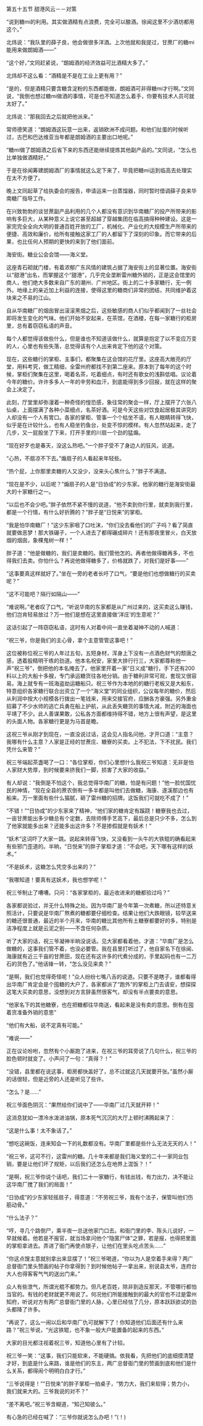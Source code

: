 

第五十五节 甜港风云－－对策

“说到糖mi的利用。其实做酒精有点浪费，完全可以酿酒。徐闻这里不少酒坊都用这个。”

北炜说：“我队里的薛子良，他会做很多洋酒。上次他就和我提过，甘蔗厂的糖mi能用来做朗姆酒――”

“这个好，”文同赶紧说，“朗姆酒的经济效益可比酒精大多了。”

北炜却不这么看：“酒精是不是在工业上更有用？”

“是的，但是酒精只要含糖含淀粉的东西都能做，朗姆酒可非得糖mi才行啊。”文同说，“我倒也想过糖mi做酒的事情，可是也不知道怎么着手，你要有技术人员可就太好了。”

北炜说：“那我回去之后就把他派来。”

常师德笑道：“朗姆酒这玩意一出来，返销欧洲不成问题。和他们扯蛋的时候听过，古巴和巴达维亚当年都是朗姆酒的主要出口地呢。”

“糖mi做了朗姆酒之后省下来的东西还能继续提炼其他副产品的。”文同说，“怎么也比单独做酒精好。”

于是在徐闻筹建朗姆酒厂的事情就这么定下来了，毕竟把糖mi运到临高去处理实在太不方便了。

晚上文同起草了给执委会的报告，申请运来一台蒸馏器，同时暂时借调薛子良来华南糖厂指导工作。

在兴致勃勃的谈甘蔗副产品利用的几个人都没有意识到华南糖厂的投产所带来的影响有多巨大，从某种意义上说它甚至超越了穿越集团在临高搞得种种建设。这是一家完完全全向大明的普通百姓开放的工厂，机械化、产业化的大规模生产所带来的便捷、高效和廉价，给所有接触这家工厂的人都留下了深刻的印象。而它带来的后果，也比任何人预期的更快的来到了他们面前。

海安街。糖业公会会馆――海义堂。

这座青石砌就门楼，有着浓郁广东风情的建筑占据了海安街上的显著位置。海安街以“甜港”出名，而掌握这个“甜港”，几乎完全垄断雷州糖外销的，正是这会馆里的商人，他们绝大多数来自广东的潮州、广州地区。街上的二十多家糖行，无一例外。地缘上的亲近加上利益的连接，使得这里的糖商们非常的团结，共同维护着这块来之不易的江山。

自从华南糖厂的烟囱冒出滚滚黑烟之后，这些敏感的商人们似乎都闻到了一丝社会即将发生变化的气味。他们开始不安起来，在茶馆，在酒楼，在每一家糖行的柜房里，总有着窃窃私语的声音。

每个人都觉得该做些什么，但是谁也不知道该做什么，就算是抱定了以不变应万变的人，心里也有些失落，总觉得该有个人出来肯定下他的这个对策。

现在，这些糖行的掌柜、主事们，都聚集在这会馆的花厅里。这座高大敞亮的厅堂，用料考究，做工精细，全雷州府都找不到第二座来。原本到了每年的这个时候，掌柜们聚集在这里，喝着名茶，吃着细点，有时还有歌女的浅斟低唱。议论着今年的糖价。许许多多人一年的辛劳和血汗，到底能得到多少回报，就在这样的聚会上决定了。

此刻，厅堂里却弥漫着一种奇怪的惶恐感，象往常的聚会一样，厅上摆开了六张八仙桌，上面摆满了各种小菜细点，名茶好酒。可是今天这些对饮食起居极其讲究的人却没有一个人有胃口。各家的掌柜、管事一个个枯坐不语，有人眼睛转得飞快，似乎是在计较什么，也有人稳坐钓鱼台，处变不惊的模样。有人忽然站起来，走了几步，又一屁股坐了下来，打开手里的川扇一个劲的猛煽。

“现在好歹也是春天，没这么热吧。”一个胖子受不了身边人的狂风，说道。

“心热，不扇凉不下去。”煽扇子的人看起来年轻些。

“热个屁，上你那里卖糖的人又没少，没来头心焦什么？”胖子不满道。

“现在是不少，以后呢？”煽扇子的人是“日协成”的少东家。他家的糖行是海安街最大的十家糖行之一。

“以后也不会少吧。”胖子依然不紧不慢的说道，“他不卖到你行里，就卖到我行里，都是一个行情，有什么好折腾的？”胖子是“日悦来”的掌柜。

“我是怕华南糖厂！”这少东家咽了口吐沫，“你们没去看他们的厂子吗？看了简直就要做恶梦！那大铁碾子，一个人进去了都得碾成碎片！还有那夜里冒火，白天放烟的烟囱，象棵鬼树一样！”

胖子道：“他是做糖的，我们是卖糖的。我们管他怎的。再者他做得糖再多，不也得我们去卖。你怕什么？再说他做得糖多了，价格就跌了，对我们是好事――”

“这事要真这样就好了。”坐在一旁的老者长吁了口气，“要是他们也想做糖行的买卖呢？”

“这不可能吧？隔行如隔山――”

“难说啊。”老者叹了口气，“听说华南的东家都是从广州过来的，这买卖这么赚钱，他们岂肯轻易放过？万一他们是想在这里直接做‘洋庄’的生意呢？”

这话引起了一阵窃窃私语，这时有人对着中间一直坐着凝神不动的人喊道：

“祝三爷，你是我们的主心骨，拿个主意管管这事吧！”

这位被称位祝三爷的人年过五旬，五短身材，浑身上下没有一点酒色财气的颓唐之感，透着股精明干练的劲道。他本名祝安，家里大排行行三，大家都尊称他一声“祝三爷”，倒把他的本名掩去了。他家里开着一家“日义成”糖行，手下还有200料以上的大船十多艘，专门承运糖货往各地分销。由于糖利非常可观，套现又很容易。海上就专有一班海盗劫运糖船只。祝三爷作为本地的的糖行老板又是大船东，特意组织各家糖行联合出资立了一个“海义堂”的同业组织，公议每年的糖价，然后从利润中按大小规模各行拨出一笔钱来，用来交接官府，应酬各方豪强。另外重金招募了不少水师的逃亡兵勇在船上护航，从此丢失糖货的事情大减，附近的海面也平靖了不少。此人善谋果敢，公私各方面都维持得不错，地方上很有声望，是这里的头面人物。各家糖行更是为马首是瞻。

这祝三爷从刚才到现在，一直没说过话，这会见人指名问他，才开口道：“主意？我哪有什么主意？人家是正经的甘蔗庄、糖寮的买卖。上不犯法，下不扰民。我们凭什么来管？”

祝三爷端起茶盏喝了一口：“各位掌柜，你们心里想什么我祝三爷知道：无非是怕人家财大势厚，到时候要来挤我们一脚，损害了大家的收益。”

有人却说：“我倒是不怕这个，我总觉得华南厂的糖，怕是有问题！”他一脸忧国忧民的神情，“现在全县的蔗农倒有一多半都是叫他们去做糖，海康、遂溪那边也有船来。万一里面有些什么猫腻，砸了雷州糖的招牌。这饭我们可就吃不成了！”

“不错！”“日协成”的少东家来了精神，“他们家的糖肯定有蹊跷！糖寮我也去过，一亩甘蔗能出多少糖总有个定数，去除师傅手艺高下，最后总是只少不多，怎么到了他家就能多出来？还能多出这许多？不是掺假就是有妖术！”

“妖术”这词吓了大家一跳。说起来转得飞快，又没看到一头牛的大铁辊的确看起来有些邪门歪道的。半晌，“日悦来”的胖子掌柜才道：“不会吧，天下哪有这样的妖术。”

“不是妖术，这糖怎么凭空多出来的？”

“我哪知道！要真有这妖术，我也想学呢！”

祝三爷制止了嘈嘈。只问：“各家掌柜的，最近收进来的糖都验过吗？”

各家都说验过，并无什么特殊之处。因为华南厂是今年第一次煮糖，所以还特意关照活计，只要说是华南厂熬煮的糖都要仔细检查。结果让他们大跌眼镜，较早送来的糖还很普通，最近的半个月来，华南的糖比其他所有土糖寮都要好的多，特别是洁净程度上就是云泥之别――不含任何杂质。

听了大家的话，祝三爷凝神半晌没说话。见大家都看着他，才道：“华南厂是怎么做糖的，这事我们管不着，也没必要管。我在县里打听过了，他自家名下在徐闻、海康就有近三千亩的甘蔗田，现在还有这许多的代煮分成的，手里起码也有一二万石的货色了。”他话锋一转，“怎么没见来卖？”

“是啊，我们也觉得奇怪呢！”众人纷纷七嘴八舌的说道。只要不是瞎子，谁都看得出华南厂肯定会是个囤糖的大户了，各家都派了“跑外”的掌柜上门去请安，想探探这笔大买卖的意思，没想到对方言辞虽然很客气，却没有半点要卖的意思。

“他家名下的其他糖寮，也在把糖都往华南送，看起来是没有卖的意思。倒有在囤着货准备外销的意思”

“他们有大船，说不定真有可能。”

“难说――”

正在议论吩咐，忽然有个小厮跑了进来，在祝三爷的耳旁说了几句什么，祝三爷的脸色顿时就变了。小声问了一句：“真得？！”

“没错，县里都在说这事，柜房都快盖好了，总不过就这几天就要开张。”虽然小厮的话很轻，但是近旁的人还是听见了些许。

“怎么？是……”

祝三爷面色阴沉：“果然给你们说中了――华南厂过几天就开秤！”

这消息犹如一漂冷水泼进油锅，原本死气沉沉的大厅上顿时沸腾起来了：

“这是什么事！太不象话了。”

“想吃这碗饭，连来知会一下的礼数都没有。华南厂里都是些什么无法无天的人！”

“祝三爷，这可不行，这雷州的糖。几十年来都是我们海义堂的二十一家同业包销，要是让他们坏了规矩，以后我们还怎么在地界上混饭？！”

“是啊，祝三爷你说个话吧，我们二十一家糖行，有钱出钱，有力出力，决不能让这华南厂搅了我们的局面！”

“日协成”的少东家轻摇扇子，得意道：“不劳祝三爷，我有个法子，保管叫他们伤筋动骨。”

“什么法子？”

“哼，寻几个路倒尸，乘半夜一总送他家门口去。和衙门里的李、陈头儿说好，一早就候着。他若是不报官，就当场拿问他个“隐匿尸体”之罪，若是报，也得把里面的掌柜拿进去。弄进了衙门再使点银子，让他们在里头吃点苦头……”

“你这点馊主意就别拿出来显摆了！”祝三爷喝道，“你以为人是空着手来得？两广总督衙门里头赞画的帖子你拿得到？到时候他帖子一拿出来，别说县太爷，连府台大人也得客客气气的送出门来。”

众人有些泄气，所谓光棍不都势力。但凡老百姓，除非到造反那天，不管哪行都怕当官的。有钱的老财就更不用说了。何况他们所能接触到的最大的官也不过是雷州知府，听说对方有两广总督衙门里的人脉，心里已经怯了几分，原本跃跃欲试的劲头都降了许多。

“再说了，这么一闹以后和华南厂仇可就解下了！你知道他们后面还有什么来路？”祝三爷说，“光这铁辊，也不象一般大户能置备的起来的东西。”

大家的目光都注视着祝三爷，知道他心里有了计较。

祝三爷一笑：“这事，我们只能软来，不能硬搞。依我看，先把他们的底细摸清楚才好，到底是什么来路，谁是他们的东主，两广总督衙门里的赞画到底和他们是什么关系，都得闹个明明白白才行。”

“三爷说得是！”“日悦来”的胖子掌柜一拍桌子，“势力大，我们来软得；势力小，我们就来大的。三爷我说的对不？”

“差不离吧。”祝三爷含糊道，“知己知彼么。”

有心急的已经在喊了：“三爷你就说怎么办吧！”(！)

